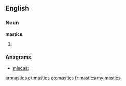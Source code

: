 ==English==

===Noun===
'''mastics'''

# {{plural of|[[mastic]]}}

===Anagrams===
* [[miscast#English|miscast]]

[[ar:mastics]]
[[et:mastics]]
[[eo:mastics]]
[[fr:mastics]]
[[my:mastics]]